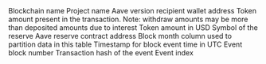 <ParamField path="blockchain">
Blockchain name
</ParamField>
<ParamField path="project">
Project name
</ParamField>
<ParamField path="version">
Aave version
</ParamField>
<ParamField path="recipient">
recipient wallet address
</ParamField>
<ParamField path="amount">
Token amount present in the transaction. Note: withdraw amounts may be more than deposited amounts due to interest
</ParamField>
<ParamField path="usd_amount">
Token amount in USD
</ParamField>
<ParamField path="fee">

</ParamField>
<ParamField path="symbol">
Symbol of the reserve
</ParamField>
<ParamField path="token_address">
Aave reserve contract address
</ParamField>
<ParamField path="contract_address">

</ParamField>
<ParamField path="block_month">
Block month column used to partition data in this table
</ParamField>
<ParamField path="block_time">
Timestamp for block event time in UTC
</ParamField>
<ParamField path="block_number">
Event block number
</ParamField>
<ParamField path="tx_hash">
Transaction hash of the event
</ParamField>
<ParamField path="evt_index">
Event index
</ParamField>
